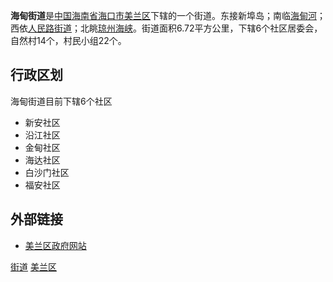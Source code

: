 {{Infobox Settlement
| name = 海甸街道
| image_skyline = File:寰岛泰得大酒店-By Bigball - panoramio.jpg
| imagesize = 250px
| image_caption = 1995年开业的海口市第一家五星级酒店：寰岛泰德大酒店
| image_flag = 
| image_shield = 
| pushpin_map = 
| pushpin_label_position = bottom
| subdivision_type = 国家
| subdivision_name = {{CHN}}
| subdivision_type1 = [[中华人民共和国行政区划|省]]
| subdivision_name1 = [[海南省|海南省]]
| subdivision_type2 = [[海南省行政区划|市]]
| subdivision_name2 =  [[海口市|海口市]]
| subdivision_type3 = [[海口市行政区划|区]]
| subdivision_name3 = [[美兰区|美兰区]]
| elevation_m = 
| elevation_ft = 
| area_total_km2 = 
| population_as_of = 
| population_total = 
| population_density_km2 = 
| timezone = [[北京时间|北京时间]]
| utc_offset = +8
| timezone_DST = 
| utc_offset_DST = 
| latd = 
| latm = 
| lats = 
| latNS = 
| longd = 
| longm = 
| longs = 
| longEW = 
| postal_code_type = 邮政编码
| postal_code = 570203
| blank_name = 电话区号
| blank_info = 0898
| website = 
}}
'''海甸街道'''是[[中国|中国]][[海南省|海南省]][[海口市|海口市]][[美兰区|美兰区]]下辖的一个街道。东接新埠岛；南临[[海甸河|海甸河]]；西依[[人民路街道_(海口市)|人民路街道]]；北眺[[琼州海峡|琼州海峡]]。街道面积6.72平方公里，下辖6个社区居委会，自然村14个，村民小组22个。

==行政区划==
海甸街道目前下辖6个社区
*新安社区
*沿江社区
*金甸社区
*海达社区
*白沙门社区
*福安社区

==外部链接==
*[http://www.mldj.gov.cn/ 美兰区政府网站] {{Wayback|url=http://www.mldj.gov.cn/ |date=20090612234043 }}

{{海南小作品}}
{{美兰区行政区划}}
[[Category:美兰区行政区划|街道]]
[[Category:海口街道_(行政区划)|美兰区]]